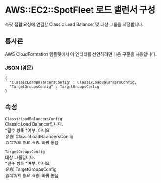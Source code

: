 # AWS::EC2::SpotFleet 로드 밸런서 구성

스팟 집합 요청에 연결할 Classic Load Balancer 및 대상 그룹을 지정합니다.

## 통사론

AWS CloudFormation 템플릿에서 이 엔터티를 선언하려면 다음 구문을 사용합니다.

### JSON (영문)

```
{
  "ClassicLoadBalancersConfig" : ClassicLoadBalancersConfig,
  "TargetGroupsConfig" : TargetGroupsConfig
}
```

## 속성

`ClassicLoadBalancersConfig`  
Classic Load Balancer입니다.  
*필수 항목 *여부: 아니요  
_유형_: ClassicLoadBalancersConfig  
_업데이트 필요 사항_: 바꿔 놓음

`TargetGroupsConfig`  
대상 그룹입니다.  
*필수 항목 *여부: 아니요  
_유형_: TargetGroupsConfig  
_업데이트 필요 사항_: 바꿔 놓음
